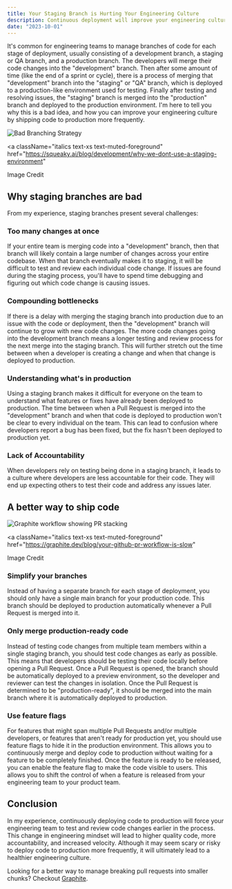 ```yaml
---
title: Your Staging Branch is Hurting Your Engineering Culture
description: Continuous deployment will improve your engineering culture by shipping code to production more frequently.
date: "2023-10-01"
---
```


It's common for engineering teams to manage branches of code for each stage of deployment, usually consisting of a development branch, a staging or QA branch, and a production branch. The developers will merge their code changes into the "development" branch. Then after some amount of time (like the end of a sprint or cycle), there is a process of merging that "development" branch into the "staging" or "QA" branch, which is deployed to a production-like environment used for testing. Finally after testing and resolving issues, the "staging" branch is merged into the "production" branch and deployed to the production environment. I'm here to tell you why this is a bad idea, and how you can improve your engineering culture by shipping code to production more frequently.

![Bad Branching Strategy](/images/blog/continous-deployment/bad-branching-strategy.png)

<a
  className="italics text-xs text-muted-foreground"
  href="https://squeaky.ai/blog/development/why-we-dont-use-a-staging-environment"
>
  Image Credit
</a>

## Why staging branches are bad

From my experience, staging branches present several challenges:

### Too many changes at once

If your entire team is merging code into a "development" branch, then that branch will likely contain a large number of changes across your entire codebase. When that branch eventually makes it to staging, it will be difficult to test and review each individual code change. If issues are found during the staging process, you'll have to spend time debugging and figuring out which code change is causing issues.

### Compounding bottlenecks

If there is a delay with merging the staging branch into production due to an issue with the code or deployment, then the "development" branch will continue to grow with new code changes. The more code changes going into the development branch means a longer testing and review process for the next merge into the staging branch. This will further stretch out the time between when a developer is creating a change and when that change is deployed to production.

### Understanding what's in production

Using a staging branch makes it difficult for everyone on the team to understand what features or fixes have already been deployed to production. The time between when a Pull Request is merged into the "development" branch and when that code is deployed to production won't be clear to every individual on the team. This can lead to confusion where developers report a bug has been fixed, but the fix hasn't been deployed to production yet.

### Lack of Accountability

When developers rely on testing being done in a staging branch, it leads to a culture where developers are less accountable for their code. They will end up expecting others to test their code and address any issues later.

## A better way to ship code

![Graphite workflow showing PR stacking](/images/blog/continous-deployment/graphite-stacking.png)

<a
  className="italics text-xs text-muted-foreground"
  href="https://graphite.dev/blog/your-github-pr-workflow-is-slow"
>
  Image Credit
</a>

### Simplify your branches

Instead of having a separate branch for each stage of deployment, you should only have a single main branch for your production code. This branch should be deployed to production automatically whenever a Pull Request is merged into it.

### Only merge production-ready code

Instead of testing code changes from multiple team members within a single staging branch, you should test code changes as early as possible. This means that developers should be testing their code locally before opening a Pull Request. Once a Pull Request is opened, the branch should be automatically deployed to a preview environment, so the developer and reviewer can test the changes in isolation. Once the Pull Request is determined to be "production-ready", it should be merged into the main branch where it is automatically deployed to production.

### Use feature flags

For features that might span multiple Pull Requests and/or multiple developers, or features that aren't ready for production yet, you should use feature flags to hide it in the production environment. This allows you to continuously merge and deploy code to production without waiting for a feature to be completely finished. Once the feature is ready to be released, you can enable the feature flag to make the code visible to users. This allows you to shift the control of when a feature is released from your engineering team to your product team.

## Conclusion

In my experience, continuously deploying code to production will force your engineering team to test and review code changes earlier in the process. This change in engineering mindset will lead to higher quality code, more accountability, and increased velocity. Although it may seem scary or risky to deploy code to production more frequently, it will ultimately lead to a healthier engineering culture.

Looking for a better way to manage breaking pull requests into smaller chunks? Checkout [Graphite](https://graphite.dev/).
